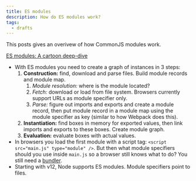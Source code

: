 ```yaml
---
title: ES modules
description: How do ES modules work?
tags:
  - drafts
---
```


This posts gives an overivew of how CommonJS modules work.

[ES modules: A cartoon deep-dive](https://hacks.mozilla.org/2018/03/es-modules-a-cartoon-deep-dive/)

- With ES modules you need to create a graph of instances in 3 steps:
  1. **Construction:** find, download and parse files. Build module records and
     module map.
     1. _Module resolution:_ where is the module located?
     1. _Fetch:_ download or load from file system. Browsers currently support
        URLs as module specifier only.
     1. _Parse:_ figure out imports and exports and create a module record, then
        put module record in a module map using the module specifier as key
        (similar to how Webpack does this).
  1. **Instantiation:** find boxes in memory for exported values, then link
     imports and exports to these boxes. Create module graph.
  1. **Evaluation:** evaluate boxes with actual values.
- In browsers you load the first module with a script tag:
  `<script src="main.js" type="module" />`. But then what module specifiers
  should you use inside `main.js` so a browser still knows what to do? You still
  need a [bundler](/notes/dev/bundlers).
- Starting with v12, Node supports ES modules. Module specifiers point to files.
